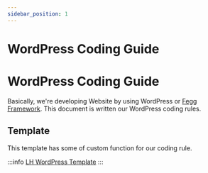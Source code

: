 ```yaml
---
sidebar_position: 1
---
```


# WordPress Coding Guide

# WordPress Coding Guide

Basically, we're developing Website by using WordPress or [Fegg Framework](/docs/fegg). This document is written our WordPress coding rules.


## Template

This template has some of custom function for our coding rule.

:::info
[LH WordPress Template](https://github.com/lionheart-group/wordpress-template)
:::
